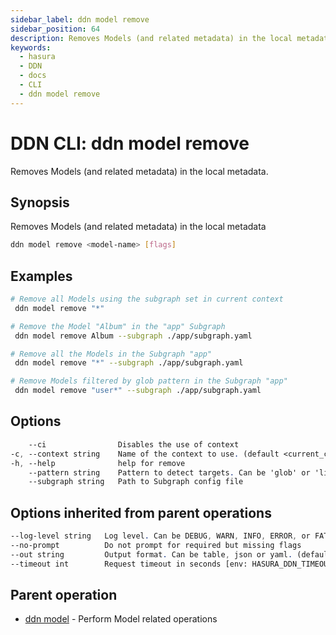 ```yaml
---
sidebar_label: ddn model remove
sidebar_position: 64
description: Removes Models (and related metadata) in the local metadata using the DDN CLI
keywords:
  - hasura
  - DDN
  - docs
  - CLI
  - ddn model remove
---
```


# DDN CLI: ddn model remove

Removes Models (and related metadata) in the local metadata.

## Synopsis

Removes Models (and related metadata) in the local metadata

```bash
ddn model remove <model-name> [flags]
```

## Examples

```bash
# Remove all Models using the subgraph set in current context
 ddn model remove "*"

# Remove the Model "Album" in the "app" Subgraph
 ddn model remove Album --subgraph ./app/subgraph.yaml

# Remove all the Models in the Subgraph "app"
 ddn model remove "*" --subgraph ./app/subgraph.yaml

# Remove Models filtered by glob pattern in the Subgraph "app"
 ddn model remove "user*" --subgraph ./app/subgraph.yaml
```

## Options

```sass
    --ci                Disables the use of context
-c, --context string    Name of the context to use. (default <current_context>)
-h, --help              help for remove
    --pattern string    Pattern to detect targets. Can be 'glob' or 'literal'. (default "glob")
    --subgraph string   Path to Subgraph config file
```

## Options inherited from parent operations

```sass
--log-level string   Log level. Can be DEBUG, WARN, INFO, ERROR, or FATAL. (default "INFO")
--no-prompt          Do not prompt for required but missing flags
--out string         Output format. Can be table, json or yaml. (default "table")
--timeout int        Request timeout in seconds [env: HASURA_DDN_TIMEOUT] (default 100)
```

## Parent operation

- [ddn model](/cli/commands/ddn_model) - Perform Model related operations

